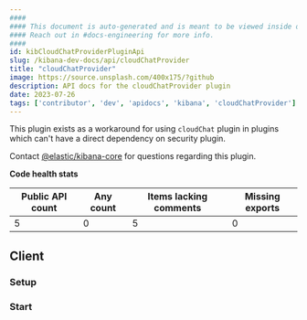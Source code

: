 ```yaml
---
####
#### This document is auto-generated and is meant to be viewed inside our experimental, new docs system.
#### Reach out in #docs-engineering for more info.
####
id: kibCloudChatProviderPluginApi
slug: /kibana-dev-docs/api/cloudChatProvider
title: "cloudChatProvider"
image: https://source.unsplash.com/400x175/?github
description: API docs for the cloudChatProvider plugin
date: 2023-07-26
tags: ['contributor', 'dev', 'apidocs', 'kibana', 'cloudChatProvider']
---
```


This plugin exists as a workaround for using `cloudChat` plugin in plugins which can't have a direct dependency on security plugin.

Contact [@elastic/kibana-core](https://github.com/orgs/elastic/teams/kibana-core) for questions regarding this plugin.

**Code health stats**

| Public API count  | Any count | Items lacking comments | Missing exports |
|-------------------|-----------|------------------------|-----------------|
| 5 | 0 | 5 | 0 |

## Client

### Setup
<DocDefinitionList data={[cloudChatProviderObj.client.setup]}/>

### Start
<DocDefinitionList data={[cloudChatProviderObj.client.start]}/>

